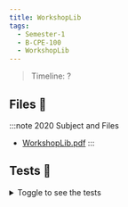 ```yaml
---
title: WorkshopLib
tags:
  - Semester-1
  - B-CPE-100
  - WorkshopLib
---
```

> Timeline: ?


## Files 📂

:::note 2020 Subject and Files
- [WorkshopLib.pdf](https://github.com/Studio-17/Epitech-Subjects/raw/main/Semester-1/B-CPE-100/WorkshopLib/WorkshopLib.pdf)
:::

## Tests 🤖
<details>
  <summary>Toggle to see the tests</summary>
  <div>
Yo
  </div>
</details>

